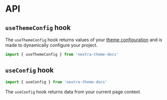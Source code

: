 # API

## `useThemeConfig` hook

The `useThemeConfig` hook returns values of your
[theme configuration](/docs/docs-theme/theme-configuration) and is made to
dynamically configure your project.

```js
import { useThemeConfig } from 'nextra-theme-docs'
```

<APIDocs
  code="export type { useThemeConfig as default } from 'nextra-theme-docs'"
  flattened
/>

## `useConfig` hook

```js
import { useConfig } from 'nextra-theme-docs'
```

The `useConfig` hook returns data from your current page context.

<APIDocs
  code="export type { useConfig as default } from 'nextra-theme-docs'"
  flattened
/>
